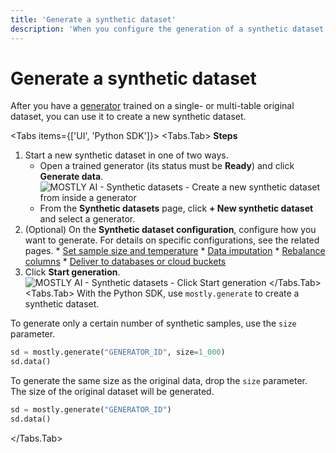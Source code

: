 ```yaml
---
title: 'Generate a synthetic dataset'
description: 'When you configure the generation of a synthetic dataset, you can select to deliver the generated synthetic data to a database or cloud storage bucket.'
---
```



# Generate a synthetic dataset

After you have a [generator](/generators) trained on a single- or multi-table original dataset, you can use it to create a new synthetic dataset.

<Tabs items={['UI', 'Python SDK']}>
<Tabs.Tab>
**Steps**

1. Start a new synthetic dataset in one of two ways.
    * Open a trained generator (its status must be **Ready**) and click **Generate data**.
        <Image
            src="/docimages/synthetic-datasets/create/01-from-generator-click-generate.webp"
            alt="MOSTLY AI - Synthetic datasets - Create a new synthetic dataset from inside a generator"
            width={800}
            height={150}
        />
    * From the **Synthetic datasets** page, click **+ New synthetic dataset** and select a generator.
2. (Optional) On the **Synthetic dataset configuration**, configure how you want to generate.
    For details on specific configurations, see the related pages.
        * [Set sample size and temperature](set-size-temp)
        * [Data imputation](data-imputation)
        * [Rebalance columns](rebalance-columns)
        * [Deliver to databases or cloud buckets](deliver)
3. Click **Start generation**.
    <Image
            src="/docimages/synthetic-datasets/create/02-click-start-generation.webp"
            alt="MOSTLY AI - Synthetic datasets - Click Start generation"
            width={800}
            height={150}
        />
</Tabs.Tab>
<Tabs.Tab>
With the Python SDK, use `mostly.generate` to create a synthetic dataset.

To generate only a certain number of synthetic samples, use the `size` parameter.

```python copy filename="python"
sd = mostly.generate("GENERATOR_ID", size=1_000)
sd.data()
```

To generate the same size as the original data, drop the `size` parameter. The size of the original dataset will be generated.
```python copy filename="python"
sd = mostly.generate("GENERATOR_ID")
sd.data()
```
</Tabs.Tab>
</Tabs>

